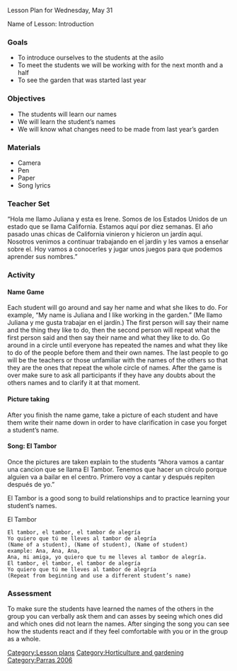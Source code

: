 {{TOCright}}
Lesson Plan for Wednesday, May 31

Name of Lesson: Introduction

===Goals===

*To introduce ourselves to the students at the asilo
*To meet the students we will be working with for the next month and a half
*To see the garden that was started last year

===Objectives===

*The students will learn our names
*We will learn the student’s names
*We will know what changes need to be made from last year’s garden

===Materials===

*Camera
*Pen
*Paper
*Song lyrics

===Teacher Set===

“Hola me llamo Juliana y esta es Irene. Somos de los Estados Unidos de un estado que se llama California. Estamos aquí por diez semanas. El año pasado unas chicas de California vinieron y hicieron un jardín aquí. Nosotros venimos a continuar trabajando en el jardín y les vamos a enseñar sobre el. Hoy vamos a conocerles y jugar unos juegos para que podemos aprender sus nombres.”

===Activity===

====Name Game====

Each student will go around and say her name and what she likes to do. For example, “My name is Juliana and I like working in the garden.” (Me llamo Juliana y me gusta trabajar en el jardín.) The first person will say their name and the thing they like to do, then the second person will repeat what the first person said and then say their name and what they like to do. Go around in a circle until everyone has repeated the names and what they like to do of the people before them and their own names. The last people to go will be the teachers or those unfamiliar with the names of the others so that they are the ones that repeat the whole circle of names. After the game is over make sure to ask all participants if they have any doubts about the others names and to clarify it at that moment.

====Picture taking====

After you finish the name game, take a picture of each student and have them write their name down in order to have clarification in case you forget a student’s name.

====Song: El Tambor====

Once the pictures are taken explain to the students “Ahora vamos a cantar una cancion que se llama El Tambor. Tenemos que hacer un círculo porque alguien va a bailar en el centro. Primero voy a cantar y después repiten después de yo.”

El Tambor is a good song to build relationships and to practice learning your student’s names.

El Tambor

 El tambor, el tambor, el tambor de alegría
 Yo quiero que tú me lleves al tambor de alegría
 (Name of a student), (Name of student), (Name of student)
 example: Ana, Ana, Ana,
 Ana, mi amiga, yo quiero que tu me lleves al tambor de alegría.
 El tambor, el tambor, el tambor de alegría
 Yo quiero que tú me lleves al tambor de alegría
 (Repeat from beginning and use a different student’s name)

===Assessment===

To make sure the students have learned the names of the others in the group you can verbally ask them and can asses by seeing which ones did and which ones did not learn the names. After singing the song you can see how the students react and if they feel comfortable with you or in the group as a whole.

[[Category:Lesson plans]]
[[Category:Horticulture and gardening]]
[[Category:Parras 2006]]